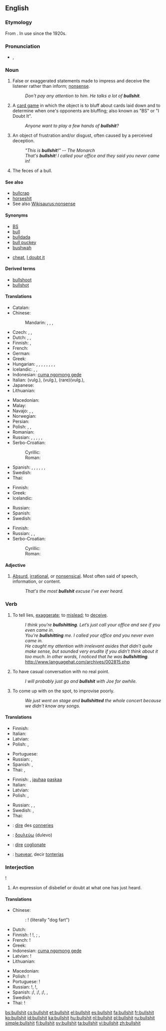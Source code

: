 ==English==
{{wikipedia}}

===Etymology===
From {{compound|bull|shit}}. In use since the 1920s.

===Pronunciation===
* {{IPA|/ˈbʊlʃɪt/}}, {{X-SAMPA|/"bUlSIt/}}

===Noun===
{{en-noun|-}}

# {{vulgar|slang}} False or exaggerated statements made to impress and deceive the listener rather than inform; [[nonsense]].
#: ''Don't pay any attention to him.  He talks a lot of '''bullshit'''.''
# {{vulgar|slang}} A [[card game]] in which the object is to bluff about cards laid down and to determine when one's opponents are bluffing; also known as "BS" or "I Doubt It".
#: ''Anyone want to play a few hands of '''bullshit'''?''
# {{vulgar|slang}} An object of frustration and/or disgust, often caused by a perceived deception.
#: ''"This is '''bullshit'''!" -- The Monarch''
#: ''That's '''bullshit'''!  I called your office and they said you never came in!''
# {{literally}} The feces of a bull.

====See also====
* [[bullcrap]]
* [[horseshit]]
* See also [[Wikisaurus:nonsense]]

====Synonyms====
* [[BS]]
* [[bull]]
* [[bulldada]]
* [[bull puckey]]
* [[bushwah]]
* {{sense|card game}} [[cheat]], [[I doubt it]]

====Derived terms====
* [[bullshoot]]
* [[bullshot]]

====Translations====
{{trans-top|deceitful statements, etc}}
* Catalan: {{t-|ca|collonades|f|p}}
* Chinese:
*: Mandarin: {{t-|cmn|廢話|sc=Hani}},  {{t-|cmn|废话|tr=fèihuà|sc=Hani}},  {{t-|cmn|狗屁|tr=gǒupì|sc=Hani}},  {{t-|cmn|放屁|tr=fàngpì|sc=Hani}}
* Czech: {{t-|cs|kecy|m}}, {{t+|cs|kravina|f}}, {{t+|cs|nesmysl|m}}
* Dutch: {{t+|nl|gelul}}, {{t+|nl|onzin}}, {{t+|nl|bullshit}}
* Finnish: {{t+|fi|paskapuhe}}, {{t-|fi|hevonpaska}}
* French: {{t+|fr|conneries|f|p}}
* German: {{t+|de|Quatsch|m}}
* Greek: {{t+|el|μαλακίες|f|p|tr=malakíes}}
* Hungarian: {{t-|hu|süketelés}}, {{t+|hu|duma}}, {{t-|hu|süket duma}}, {{t-|hu|hülyítés}}, {{t+|hu|kamu}}, {{t+|hu|blöff}}, {{t-|hu|humbug}}, {{t-|hu|mese habbal}}, {{t-|hu|szófosás}}
* Icelandic: {{t+|is|kjaftæði|n}}, {{t-|is|bull|n}}, {{t-|is|þvættingur|m}}
* Indonesian: [[cuma ngomong gede]]
* Italian: {{t+|it|cazzata|f}} (vulg.), {{t+|it|stronzata|f}} (vulg.), {{t-|it|coglionata|f}} (rare)(vulg.),
* Japanese: {{t+|ja|でたらめ|tr=detarame}}
* Lithuanian: {{t-|lt|nesąmonė|f|p}}
{{trans-mid}}
* Macedonian: {{t-|mk|срање|n|tr=sránje}}
* Malay: {{t-|ms|mengarut|xs=Malay}}
* Navajo: {{tø|nv|łį́į́ʼ bichąąʼ}}, {{tø|nv|dóola bichąąʼ}}, {{tø|nv|tʼáá ádzaagóó}}
* Norwegian: {{t-|no|pisspreik}}
* Persian: {{t-|fa|کسشعر|sc=fa-Arab|tr=kosešer, kosšer}}
* Polish: {{t+|pl|gówno prawda}},  {{t+|pl|pierdoły|p}}, {{t+|pl|pieprzenie|n}}
* Romanian: {{t-|ro|rahat, căcat|n}}
* Russian: {{t+|ru|фигня|f|tr=fignjá}}, {{t+|ru|пиздёж|m|tr=pizdjóž}} {{qualifier|vulgar}}, {{t+|ru|хуйня|m|tr=xujnjá}} {{qualifier|vulgar}}, {{t+|ru|херня|m|tr=xernjá}} {{qualifier|vulgar}},  {{t+|ru|чепуха|m}}, {{t+|ru|бред сивой кобылы|m|tr=bred sívoj kobýly}} {{qualifier|lit.: delirium of a grey mare}}
* Serbo-Croatian:
*: Cyrillic: {{t-|sh|срање|n}}
*: Roman: {{t-|sh|sranje|n}}
* Spanish: {{t+|es|tontería|f}}, {{t+|es|pendejada|f|alt=pendejadas}}, {{t-|es|idiotez|f}}, {{t+|es|huevada|f}}, {{t+|es|mierda|f}}, {{t+|es|caca|f}}, {{t+|es|chamullo|m}}
* Swedish: {{t-|sv|skitsnack}}
* Thai: {{t-|th|ล้อเล่น|tr=lór lên}}
{{trans-bottom}}

{{trans-top|card game}}
* Finnish: {{t+|fi|fusku}}
* Greek: {{t+|el|σκατά|n|p}}
* Icelandic: {{t+|is|lygari|m}}
{{trans-mid}}
* Russian: {{t-|ru|верю-не-верю|tr=v'ér'u-n'e-v'ér'u}} {{gloss|I believe - I don't believe}}
* Spanish: {{t-|es|Desconfío}}
* Swedish: {{t-|sv|bluffstopp}}
{{trans-bottom}}

{{trans-top|object of frustration}}
* Finnish: {{t+|fi|paska}}
* Russian: {{t+|ru|пиздёж|m|tr=pizdjóž}}, {{t+|ru|хуйня|m|tr=xujnjá}}, {{t+|ru|херня|m|tr=xernjá}}
* Serbo-Croatian:
*: Cyrillic: {{t-|sh|срање|n}}
*: Roman: {{t-|sh|sranje|n}}
{{trans-mid}}
{{trans-bottom}}

====Adjective====
{{en-adj|more bullshit|most bullshit}}

# {{vulgar|slang}} [[absurd|Absurd]], [[irrational]], or [[nonsensical]]. Most often said of speech, information, or content.
#: ''That's the most '''bullshit''' excuse I've ever heard.''

===Verb===
{{en-verb|bullshits|bullshitting|'''[[bullshitted]]''', ''or sometimes'' '''bullshit''', ''or very rarely'' '''bullshat'''}}

# {{vulgar|slang}} To tell lies, [[exaggerate]]; to [[mislead]]; to [[deceive]].
#: ''I think you're '''bullshitting'''.  Let’s just call your office and see if you even came in.''
#: ''You’re '''bullshitting''' me.  I called your office and you never even came in.''
#: ''He caught my attention with irrelevant asides that didn’t quite make sense, but sounded very erudite if you didn’t think about it too much. In other words, I noticed that he was '''bullshitting'''.'' http://www.languagehat.com/archives/002815.php
# {{vulgar|slang}} To have casual conversation with no real point.
#: ''I will probably just go and '''bullshit''' with Joe for awhile.''
# {{vulgar|slang}} To come up with on the spot, to improvise poorly.
#: ''We just went on stage and '''bullshitted''' the whole concert because we didn't know any songs.''

====Translations====
{{trans-top|to tell lies, exaggerate}}
* Finnish: {{t+|fi|puhua paskaa}}
* Italian: {{t-|it|dire cazzate}}
* Latvian: {{t-|lv|diršana}}
* Polish: {{t+|pl|pierdolić}}, {{t+|pl|pieprzyć}}
{{trans-mid}}
* Portuguese: {{t+|pt|enganar|m}}
* Russian: {{t+|ru|пиздеть|tr=pizd'ét'}}, {{t+|ru|дурить|tr=durít'}}
* Spanish: {{t+|es|mentir}}, {{t-|es|fanfarronear}}
* Thai: {{t-|th|เว่อ|tr=wêr}}, {{t+|th|โม้|tr=móh}}
{{trans-bottom}}

{{trans-top|to have casual conversation with no real point}}
* Finnish: {{t+|fi|puhua paskaa}}, [[jauhaa]] [[paska|paskaa]]
* Italian: {{t+|it|cazzeggiare}}
* Latvian: {{t-|lv|sūdu gvelšana}}
* Polish: {{t+|pl|pierdolić}},  {{t+|pl|pieprzyć}}
{{trans-mid}}
* Russian: {{t+|ru|пиздеть|tr=pizd'ét'}}, {{t+|ru|базарить|tr=bazárit'}}, {{t+|ru|чесать языком|tr=česát' jazykóm}} {{gloss|to scratch with tongue}}
* Swedish: {{t-|sv|prata strunt}}, {{t+|sv|snacka skit}}
* Thai: {{t-|th|ไร้สาระ|tr=ráisăará}}
{{trans-bottom}}

{{checktrans-top}}
* {{ttbc|fr}}: [[dire]] des [[conneries]]
* {{ttbc|el}}: [[δουλεύω]] (dulevo)
{{trans-mid}}
* {{ttbc|it}}: [[dire]] [[coglionate]]
* {{ttbc|es}}: [[huevear]], decir [[tontería]]s
{{trans-bottom}}

===Interjection===
{{en-interj}}!

# {{vulgar|slang}} An expression of disbelief or doubt at what one has just heard.

====Translations====
{{trans-top|expression of disbelief}}
* Chinese:
*: {{ttbc|cmn}}: {{t-|cmn|狗屁|tr=gǒupì|sc=Hani}}! (literally "dog fart")
* Dutch: {{t+|nl|onzin}}
* Finnish: {{t-|fi|paskanmarjat}}! {{t-|fi|ja paskat}}!, {{t-|fi|vitut}}; {{t-|fi|kissan viikset}}, {{t-|fi|katin kontit}} {{qualifier|non-vulgar alternatives}}
* French: {{t+|fr|mon œil}}!
* Greek: {{t+|el|μαλακίες|tr=malakíes}}
* Indonesian: [[cuma ngomong gede]]
* Latvian: {{t-|lv|nedirs}}!
* Lithuanian: {{t-|lt|nesąmonė|f}}
{{trans-mid}}
* Macedonian: {{t-|mk|не сери|tr=ne séri!}}
* Polish: {{t-|pl|pierdolisz}}!
* Portuguese: {{t+|pt|mentira|f}}!
* Russian: {{t-|ru|пиздишь|tr=pizdíš}}!, {{t-|ru|не пизди|tr=n'e pizdí}}!,  {{t-|ru|хуя|tr=huyá}}
* Spanish: ¡{{t-|es|tonterías|f|p}}!, ¡{{t-|es|pendejadas|f|p}}!, ¡{{t-|es|huevadas|f|p}}!,  {{t-|es|chorradas|f|p}},  {{t+|es|mierda|f}}
* Swedish: {{t+|sv|skit}}
* Thai: {{t-|th|ขี้โม้|tr=kêe móh}}!
{{trans-bottom}}

[[bs:bullshit]]
[[cs:bullshit]]
[[et:bullshit]]
[[el:bullshit]]
[[es:bullshit]]
[[fa:bullshit]]
[[fr:bullshit]]
[[ko:bullshit]]
[[id:bullshit]]
[[ka:bullshit]]
[[hu:bullshit]]
[[nl:bullshit]]
[[pl:bullshit]]
[[ru:bullshit]]
[[simple:bullshit]]
[[fi:bullshit]]
[[sv:bullshit]]
[[ta:bullshit]]
[[vi:bullshit]]
[[zh:bullshit]]
